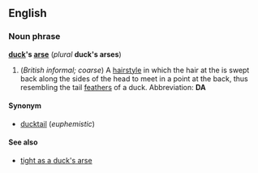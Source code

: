 {{rfc}}
==English==
===Noun phrase===
'''[[duck]]'s [[arse]]''' (''plural'' '''duck's arses''')

#(''British informal; coarse'') A [[hairstyle]] in which the hair at the is swept back along the sides of the head to meet in a point at the back, thus resembling the tail [[feather]]s of a duck.  Abbreviation: '''DA'''

====Synonym====
*[[ducktail]] (''euphemistic'')

====See also====
*[[tight as a duck's arse]]